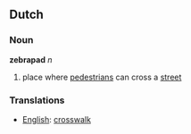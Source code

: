 ==Dutch==
===Noun===

'''zebrapad''' ''n''

#place where [[pedestrian]]s can cross a [[street]]

===Translations===
*[[English]]: [[crosswalk]]